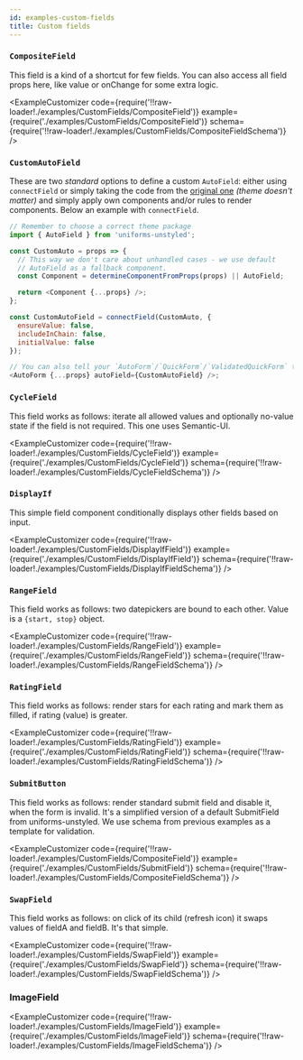 ```yaml
---
id: examples-custom-fields
title: Custom fields
---
```



### `CompositeField`

This field is a kind of a shortcut for few fields. You can also access all
field props here, like value or onChange for some extra logic.

<ExampleCustomizer
  code={require('!!raw-loader!./examples/CustomFields/CompositeField')}
  example={require('./examples/CustomFields/CompositeField')}
  schema={require('!!raw-loader!./examples/CustomFields/CompositeFieldSchema')}
/>

### `CustomAutoField`

These are two _standard_ options to define a custom `AutoField`: either using `connectField` or simply taking the code from the [original one](https://github.com/vazco/uniforms/blob/master/packages/uniforms-unstyled/src/AutoField.js#L14-L47) _(theme doesn't matter)_ and simply apply own components and/or rules to render components. Below an example with `connectField`.

```js
// Remember to choose a correct theme package
import { AutoField } from 'uniforms-unstyled';

const CustomAuto = props => {
  // This way we don't care about unhandled cases - we use default
  // AutoField as a fallback component.
  const Component = determineComponentFromProps(props) || AutoField;

  return <Component {...props} />;
};

const CustomAutoField = connectField(CustomAuto, {
  ensureValue: false,
  includeInChain: false,
  initialValue: false
});

// You can also tell your `AutoForm`/`QuickForm`/`ValidatedQuickForm` to use it.
<AutoForm {...props} autoField={CustomAutoField} />;
```

### `CycleField`

This field works as follows: iterate all allowed values and optionally no-value
state if the field is not required. This one uses Semantic-UI.

<ExampleCustomizer
  code={require('!!raw-loader!./examples/CustomFields/CycleField')}
  example={require('./examples/CustomFields/CycleField')}
  schema={require('!!raw-loader!./examples/CustomFields/CycleFieldSchema')}
/>

### `DisplayIf`

This simple field component conditionally displays other fields based on input.

<ExampleCustomizer
  code={require('!!raw-loader!./examples/CustomFields/DisplayIfField')}
  example={require('./examples/CustomFields/DisplayIfField')}
  schema={require('!!raw-loader!./examples/CustomFields/DisplayIfFieldSchema')}
/>

### `RangeField`

This field works as follows: two datepickers are bound to each other.
Value is a `{start, stop}` object.

<ExampleCustomizer
  code={require('!!raw-loader!./examples/CustomFields/RangeField')}
  example={require('./examples/CustomFields/RangeField')}
  schema={require('!!raw-loader!./examples/CustomFields/RangeFieldSchema')}
/>

### `RatingField`

This field works as follows: render stars for each rating and mark them as
filled, if rating (value) is greater.

<ExampleCustomizer
  code={require('!!raw-loader!./examples/CustomFields/RatingField')}
  example={require('./examples/CustomFields/RatingField')}
  schema={require('!!raw-loader!./examples/CustomFields/RatingFieldSchema')}
/>

### `SubmitButton`

This field works as follows: render standard submit field and disable it, when
the form is invalid. It's a simplified version of a default SubmitField from
uniforms-unstyled. We use schema from previous examples as a template for validation.

<ExampleCustomizer
  code={require('!!raw-loader!./examples/CustomFields/CompositeField')}
  example={require('./examples/CustomFields/SubmitField')}
  schema={require('!!raw-loader!./examples/CustomFields/CompositeFieldSchema')}
/>

### `SwapField`

This field works as follows: on click of its child (refresh icon) it swaps values of fieldA
and fieldB. It's that simple.

<ExampleCustomizer
  code={require('!!raw-loader!./examples/CustomFields/SwapField')}
  example={require('./examples/CustomFields/SwapField')}
  schema={require('!!raw-loader!./examples/CustomFields/SwapFieldSchema')}
/>

### ImageField

<ExampleCustomizer
  code={require('!!raw-loader!./examples/CustomFields/ImageField')}
  example={require('./examples/CustomFields/ImageField')}
  schema={require('!!raw-loader!./examples/CustomFields/ImageFieldSchema')}
/>
